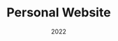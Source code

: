 ---
title: "Personal Website"
date: "2022"
description: "My personal website, built with Next.js and Tailwind CSS"
link: "github.com/dooduneye/dooduneye.github.io"
button: "View Project"
---